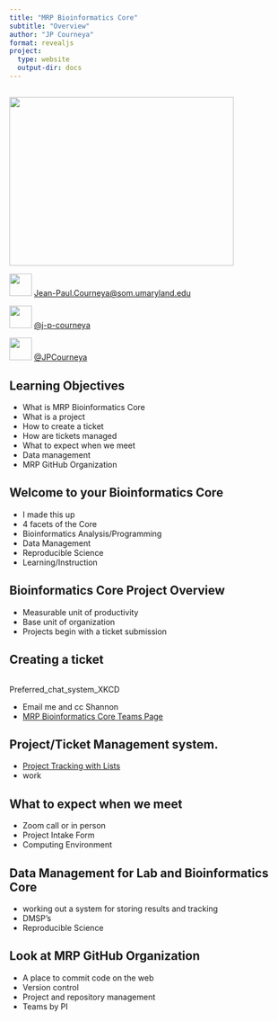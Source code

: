 ```yaml
---
title: "MRP Bioinformatics Core"
subtitle: "Overview"
author: "JP Courneya"
format: revealjs
project:
  type: website
  output-dir: docs
---
```


## {background-color="black" background-image="https://i.imgur.com/ImgSiCh.png"}

## {background-color="white"}

![](https://i.imgur.com/zvvYl4s.jpg){width=400 height=300}

![](https://i.imgur.com/HztmPlV.png){width=40 height=40} [Jean-Paul.Courneya@som.umaryland.edu](Jean-Paul.Courneya@som.umaryland.edu)

![](https://github.com/gauravghongde/social-icons/blob/master/PNG/Black/Github_black.png?raw=true){width=40 height=40} [@j-p-courneya](https://github.com/j-p-courneya)

![](https://github.com/gauravghongde/social-icons/blob/master/PNG/Black/Twitter_black.png?raw=true){width=40 height=40} [@JPCourneya](https://twitter.com/JPCourneya)

## Learning Objectives 

- What is MRP Bioinformatics Core
- What is a project
- How to create a ticket 
- How are tickets managed
- What to expect when we meet
- Data management
- MRP GitHub Organization

## Welcome to your Bioinformatics Core

- I made this up 
- 4 facets of the Core
- Bioinformatics Analysis/Programming
- Data Management
- Reproducible Science
- Learning/Instruction

## Bioinformatics Core Project Overview

- Measurable unit of productivity
- Base unit of organization
- Projects begin with a ticket submission

## Creating a ticket

<img data-src="https://imgs.xkcd.com/comics/preferred_chat_system.png" class="r-stretch quarto-figure-center"><p class="caption">Preferred_chat_system_XKCD</p>

- Email me and cc Shannon
- [MRP Bioinformatics Core Teams Page](https://teams.microsoft.com/l/team/19%3aUgZl_XDki7k3heBOXQQ8qAOx9kSnvpmNkypgQg4O5fs1%40thread.tacv2/conversations?groupId=7115bdb3-2f26-455d-b124-39736ae2280e&tenantId=717009a6-20de-461a-8894-0312a395cac9)

## Project/Ticket Management system.

- [Project Tracking with Lists](https://somumaryland-my.sharepoint.com/:l:/g/personal/jean-paul_courneya_som_umaryland_edu/FIJFgWm1SfJCnP1ydGGz61UBXrutIkYSG-CHGr71CxEQsA?e=6Vv3WL)
- work

## What to expect when we meet

- Zoom call or in person
- Project Intake Form 
- Computing Environment

## Data Management for Lab and Bioinformatics Core

- working out a system for storing results and tracking
- DMSP's
- Reproducible Science

## Look at MRP GitHub Organization

- A place to commit code on the web
- Version control
- Project and repository management
- Teams by PI